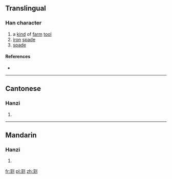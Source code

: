 ==Translingual==

===Han character===
{{Han char|rn=18|rad=刀|as=11|sn=13|four=|canj=山火中弓 (UFLN)|ids=⿰[[崇]][[刂]]}}

# a [[kind]] of [[farm]] [[tool]]
# [[iron]] [[spade]]
# [[spade]]

====References====
* {{Han ref|kx=0143.220|hdz=10354.050|uh=34FD|ud=13565}}

----

==Cantonese==

===Hanzi===
{{yue-hanzi|jyut=|y=sung4}}

# {{defn|lang=yue|sort=刀11}}

----

==Mandarin==

===Hanzi===
{{cmn-hanzi|pin=[[chóng]] ([[chong2]])|wg=ch'ung<sup>2</sup>}}

# {{defn|lang=cmn|sort=刀11}}

[[fr:㓽]]
[[pl:㓽]]
[[zh:㓽]]